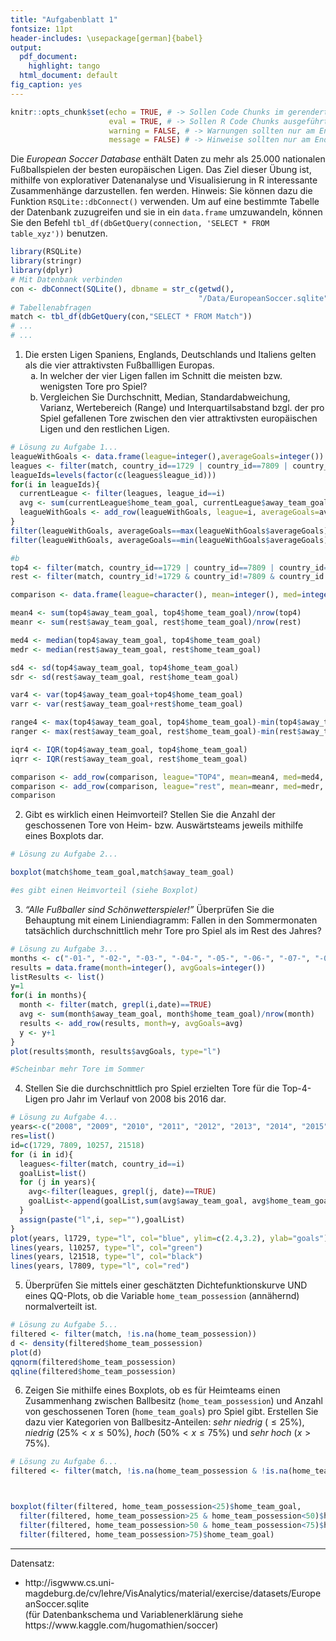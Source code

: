```yaml
---
title: "Aufgabenblatt 1"
fontsize: 11pt
header-includes: \usepackage[german]{babel}
output:
  pdf_document:
    highlight: tango
  html_document: default
fig_caption: yes
---
```


```r
knitr::opts_chunk$set(echo = TRUE, # -> Sollen Code Chunks im gerenderten Dokument angezeigt werden?
                      eval = TRUE, # -> Sollen R Code Chunks ausgeführt werden?
                      warning = FALSE, # -> Warnungen sollten nur am Ende zum Rendern auf FALSE gesetzt werden
                      message = FALSE) # -> Hinweise sollten nur am Ende zum Rendern auf FALSE gesetzt werden
```

Die _European Soccer Database_ enthält Daten zu mehr als 25.000 nationalen Fußballspielen der besten europäischen Ligen. Das Ziel dieser Übung ist, mithilfe von explorativer Datenanalyse und Visualisierung in R interessante Zusammenhänge darzustellen.
fen werden. Hinweis: Sie können dazu die Funktion `RSQLite::dbConnect()` verwenden. Um auf eine bestimmte Tabelle der Datenbank zuzugreifen und sie in ein `data.frame` umzuwandeln, können Sie den Befehl `tbl_df(dbGetQuery(connection, 'SELECT * FROM table_xyz'))` benutzen.

```r
library(RSQLite)
library(stringr)
library(dplyr)
# Mit Datenbank verbinden
con <- dbConnect(SQLite(), dbname = str_c(getwd(), 
                                          "/Data/EuropeanSoccer.sqlite"))
# Tabellenabfragen
match <- tbl_df(dbGetQuery(con,"SELECT * FROM Match"))
# ...
# ...
```

1. Die ersten Ligen Spaniens, Englands, Deutschlands und Italiens gelten als die vier attraktivsten Fußballligen Europas.  
    a) In welcher der vier Ligen fallen im Schnitt die meisten bzw. wenigsten Tore pro Spiel? 
    b) Vergleichen Sie Durchschnitt, Median, Standardabweichung, Varianz, Wertebereich (Range) und Interquartilsabstand bzgl. der pro Spiel gefallenen Tore zwischen den vier attraktivsten europäischen Ligen und den restlichen Ligen. 

```r
# Lösung zu Aufgabe 1...
leagueWithGoals <- data.frame(league=integer(),averageGoals=integer())
leagues <- filter(match, country_id==1729 | country_id==7809 | country_id==10257 | country_id==21518)
leagueIds=levels(factor(c(leagues$league_id)))
for(i in leagueIds){
  currentLeague <- filter(leagues, league_id==i)
  avg <- sum(currentLeague$home_team_goal, currentLeague$away_team_goal)/nrow(currentLeague)
  leagueWithGoals <- add_row(leagueWithGoals, league=i, averageGoals=avg)
}
filter(leagueWithGoals, averageGoals==max(leagueWithGoals$averageGoals)) # entspricht Deutschland
filter(leagueWithGoals, averageGoals==min(leagueWithGoals$averageGoals)) # entspricht Italien

#b
top4 <- filter(match, country_id==1729 | country_id==7809 | country_id==10257 | country_id==21518)
rest <- filter(match, country_id!=1729 & country_id!=7809 & country_id!=10257 & country_id!=21518)

comparison <- data.frame(league=character(), mean=integer(), med=integer(), sd=integer(), var=integer(), range=integer(), iqr=integer())

mean4 <- sum(top4$away_team_goal, top4$home_team_goal)/nrow(top4)
meanr <- sum(rest$away_team_goal, rest$home_team_goal)/nrow(rest)

med4 <- median(top4$away_team_goal, top4$home_team_goal)
medr <- median(rest$away_team_goal, rest$home_team_goal)

sd4 <- sd(top4$away_team_goal, top4$home_team_goal)
sdr <- sd(rest$away_team_goal, rest$home_team_goal)

var4 <- var(top4$away_team_goal+top4$home_team_goal)
varr <- var(rest$away_team_goal+rest$home_team_goal)

range4 <- max(top4$away_team_goal, top4$home_team_goal)-min(top4$away_team_goal, top4$home_team_goal)
ranger <- max(rest$away_team_goal, rest$home_team_goal)-min(rest$away_team_goal, rest$home_team_goal)

iqr4 <- IQR(top4$away_team_goal, top4$home_team_goal)
iqrr <- IQR(rest$away_team_goal, rest$home_team_goal)

comparison <- add_row(comparison, league="TOP4", mean=mean4, med=med4, sd=sd4, var=var4, range=range4, iqr=iqr4)
comparison <- add_row(comparison, league="rest", mean=meanr, med=medr, sd=sdr, var=varr, range=ranger, iqr=iqrr)
comparison

```


2. Gibt es wirklich einen Heimvorteil? Stellen Sie die Anzahl der geschossenen Tore von Heim- bzw. Auswärtsteams jeweils mithilfe eines Boxplots dar. 

```r
# Lösung zu Aufgabe 2...

boxplot(match$home_team_goal,match$away_team_goal)

#es gibt einen Heimvorteil (siehe Boxplot)
```

3. _"Alle Fußballer sind Schönwetterspieler!"_ Überprüfen Sie die Behauptung mit einem Liniendiagramm: Fallen in den Sommermonaten tatsächlich durchschnittlich mehr Tore pro Spiel als im Rest des Jahres?


```r
# Lösung zu Aufgabe 3...
months <- c("-01-", "-02-", "-03-", "-04-", "-05-", "-06-", "-07-", "-08-", "-09-", "-10-", "-11-", "-12-")
results = data.frame(month=integer(), avgGoals=integer())
listResults <- list()
y=1
for(i in months){
  month <- filter(match, grepl(i,date)==TRUE) 
  avg <- sum(month$away_team_goal, month$home_team_goal)/nrow(month)
  results <- add_row(results, month=y, avgGoals=avg)
  y <- y+1
}
plot(results$month, results$avgGoals, type="l")

#Scheinbar mehr Tore im Sommer
```

4. Stellen Sie die durchschnittlich pro Spiel erzielten Tore für die Top-4-Ligen pro Jahr im  Verlauf von 2008 bis 2016 dar.

```r
# Lösung zu Aufgabe 4...
years<-c("2008", "2009", "2010", "2011", "2012", "2013", "2014", "2015", "2016")
res=list()
id=c(1729, 7809, 10257, 21518)
for (i in id){
  leagues<-filter(match, country_id==i)
  goalList=list()
  for (j in years){
    avg<-filter(leagues, grepl(j, date)==TRUE)
    goalList<-append(goalList,sum(avg$away_team_goal, avg$home_team_goal)/nrow(avg))
  }
  assign(paste("l",i, sep=""),goalList)
}
plot(years, l1729, type="l", col="blue", ylim=c(2.4,3.2), ylab="goals")
lines(years, l10257, type="l", col="green")
lines(years, l21518, type="l", col="black")
lines(years, l7809, type="l", col="red")

```

5. Überprüfen Sie mittels einer geschätzten Dichtefunktionskurve UND eines QQ-Plots, ob die Variable `home_team_possession` (annähernd) normalverteilt ist.

```r
# Lösung zu Aufgabe 5...
filtered <- filter(match, !is.na(home_team_possession))
d <- density(filtered$home_team_possession)
plot(d)
qqnorm(filtered$home_team_possession)
qqline(filtered$home_team_possession)

```

6. Zeigen Sie mithilfe eines Boxplots, ob es für Heimteams einen Zusammenhang zwischen Ballbesitz (`home_team_possession`) und Anzahl von geschossenen Toren (`home_team_goals`) pro Spiel gibt. Erstellen Sie dazu vier Kategorien von Ballbesitz-Anteilen: _sehr niedrig_ ($\leq 25\%$), _niedrig_  ($25\%<x\leq50\%$), _hoch_ ($50\%<x\leq 75\%$) und _sehr hoch_ ($x>75\%$).

```r
# Lösung zu Aufgabe 6...
filtered <- filter(match, !is.na(home_team_possession & !is.na(home_team_goal))) 



boxplot(filter(filtered, home_team_possession<25)$home_team_goal,
  filter(filtered, home_team_possession>25 & home_team_possession<50)$home_team_goal,
  filter(filtered, home_team_possession>50 & home_team_possession<75)$home_team_goal,
  filter(filtered, home_team_possession>75)$home_team_goal)

```

------
Datensatz:

- http://isgwww.cs.uni-magdeburg.de/cv/lehre/VisAnalytics/material/exercise/datasets/EuropeanSoccer.sqlite  
(für Datenbankschema und Variablenerklärung siehe https://www.kaggle.com/hugomathien/soccer)